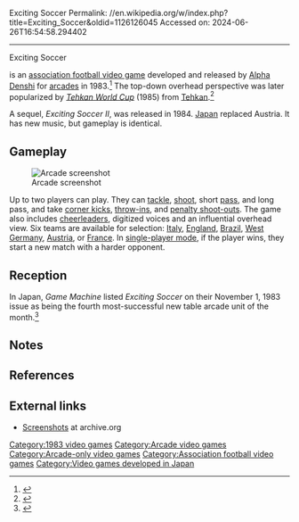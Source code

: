 Exciting Soccer
Permalink: //en.wikipedia.org/w/index.php?title=Exciting_Soccer&oldid=1126126045
Accessed on: 2024-06-26T16:54:58.294402



------
Exciting Soccer
{{Short description|1984 video game}}
{{Infobox video game
|title=Exciting Soccer
|image=
|caption=
|developer=[[Alpha Denshi]]
|publisher=[[Alpha Denshi]]
|designer=
|released={{vgrelease|JP|October 1983<ref name="MAD"/>|NA|Late 1983<ref>{{cite web |title=Video Game Flyers: Exciting Soccer, Alpha Denshi (USA) |url=https://flyers.arcade-museum.com/?page=thumbs&db=videodb&id=359 |website=The Arcade Flyer Archive |access-date=13 May 2021}}</ref>}}
|genre= [[Sports video game|Sports]] ([[List of association football video games|association football]])
|modes=
|platforms=[[Arcade video game|Arcade]]
|arcade system=
}}

{{Nihongo foot|'''''Exciting Soccer'''''|エキサイテイング・サツカ一|Ekisaitingu Sakkā|lead=yes|group=lower-alpha}} is an [[List of association football video games|association football video game]] developed and released by [[Alpha Denshi]] for [[Arcade video game|arcades]] in 1983.<ref name="MAD">{{cite web |title=エキサイティングサッカー |trans-title=Exciting Soccer |url=https://mediaarts-db.bunka.go.jp/id/M729597 |website=Media Arts Database |publisher=[[Agency for Cultural Affairs]] |lang=ja |access-date=13 May 2021}}</ref> The top-down overhead perspective was later popularized by ''[[Tehkan World Cup]]'' (1985) from [[Tehkan]].<ref>{{cite web |last1=Grannell |first1=Craig |title=The 25 best football games ever |url=https://www.stuff.tv/features/25-best-football-games-ever |access-date=13 May 2021 |work=[[Stuff (magazine)|Stuff]] |date=29 May 2018}}</ref>

A sequel, ''Exciting Soccer II'', was released in 1984. [[Japan national football team|Japan]] replaced Austria. It has new music, but gameplay is identical.

==Gameplay==
[[Image:Exciting Soccer.png|thumb|left|Arcade screenshot]]

Up to two players can play. They can [[Tackle (football move)#Association football|tackle]], [[Shooting (association football)|shoot]], short [[Passing (association football)|pass]], and long pass, and take [[corner kick]]s, [[throw-in]]s, and [[Penalty shoot-out (association football)|penalty shoot-outs]]. The game also includes [[Cheerleading|cheerleaders]], digitized voices and an influential overhead view. Six teams are available for selection: [[Italy national football team|Italy]], [[England national football team|England]], [[Brazil national football team|Brazil]], [[West Germany national football team|West Germany]], [[Austria national football team|Austria]], or [[France national football team|France]]. In [[Single-player video game|single-player mode]], if the player wins, they start a new match with a harder opponent.

==Reception==
In Japan, ''Game Machine'' listed ''Exciting Soccer'' on their November 1, 1983 issue as being the fourth most-successful new table arcade unit of the month.<ref>{{cite magazine|title=Game Machine's Best Hit Games 25 - テーブル型新製品 (New Videos-Table Type)|magazine=[[:ja:ゲームマシン|Game Machine]]|issue=223|publisher=[[:ja:アミューズメント通信社|Amusement Press, Inc.]]|date=1 November 1983|page=33|lang=ja}}</ref>
{{clear}}

==Notes==
{{notelist}}

==References==
{{reflist}}

==External links==
*[https://web.archive.org/web/20060612203012/http://emustatus.rainemu.com/games/exsoccer.htm Screenshots] at archive.org

{{arcade-stub}}
{{footy-videogame-stub}}

[[Category:1983 video games]]
[[Category:Arcade video games]]
[[Category:Arcade-only video games]]
[[Category:Association football video games]]
[[Category:Video games developed in Japan]]